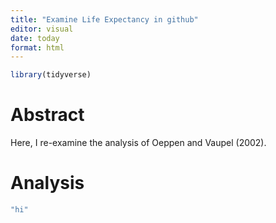 ```yaml
---
title: "Examine Life Expectancy in github"
editor: visual
date: today
format: html
---
```


```r
library(tidyverse)
```

# Abstract

Here, I re-examine the analysis of Oeppen and Vaupel (2002).

# Analysis

```r
"hi"
```
